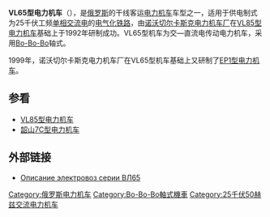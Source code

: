 {{Infobox Locomotive
| name = VL65<br/>ВЛ65
| image = Vl65-001.jpg
| caption = VL65型001号机车
| type = [[电力机车|电力机车]]
| origin = {{RUS}}
| designer = 
| builder = [[诺沃切尔卡斯克电力机车厂|诺沃切尔卡斯克电力机车厂]]
| buildmodel = 
| ordernumber = 
| serialnumber = 
| roadnumber = 
| builddate = 1992年—1999年
| totalproduction  = 48台
| user = {{RUS}}
| railroad = 
| deliverydate = 
| firstrundate = 
| lastrundate = 
| retiredate = 
| scrapdate = 
| nicknames = 
| aarwheels = 
| uicclass = [[Bo-Bo-Bo|Bo-Bo-Bo]]
| gauge = 1524毫米
| trucks = 
| bogies = 
| wheeldiameter = 
| axleload = 
| wheelbase = 
| minimumcurve = 
| length = 
| width = 
| height = 
| framesize = 
| weight = 
| sandcap = 
| electricsystem = AC 50Hz 25kV
| collectionmethod = 
| transmission = 交—直流电
| tractionmotors = 
| topspeed = 120公里/小时
| sustainedspeed = 
| poweroutput = 
| tractiveeffort = 
| factorofadhesion = 
| locobrakes = 
| locobrakepower = 
| locobrakeforce = 
| trainbrakes = 
| safety = 
| notes =
}}
'''VL65型电力机车'''（{{lang-ru|'''ВЛ65'''}}），是[[俄罗斯|俄罗斯]]的干线客运[[电力机车|电力机车]]车型之一，适用于供电制式为25千伏工频[[单相交流电|单相交流电]]的[[电气化铁路|电气化铁路]]，由[[诺沃切尔卡斯克电力机车厂|诺沃切尔卡斯克电力机车厂]]在[[VL85型电力机车|VL85型电力机车]]基础上于1992年研制成功。VL65型机车为交—直流电传动电力机车，采用[[Bo-Bo-Bo|Bo-Bo-Bo]]轴式。

1999年，诺沃切尔卡斯克电力机车厂在VL65型机车基础上又研制了[[EP1型电力机车|EP1型电力机车]]。

== 参看 ==
* [[VL85型电力机车|VL85型电力机车]]
* [[韶山7C型电力机车|韶山7C型电力机车]]

== 外部链接 ==
*{{ru}}[http://parovoz.com/newgallery/index.php?SHOW_ALL=1&LNG=RU&DESCR=%D0%92%D0%9B65 Описание электровоз серии ВЛ65]{{Webarchive|url=https://archive.today/20130427174501/http://parovoz.com/newgallery/index.php?SHOW_ALL=1&LNG=RU&DESCR=ВЛ65 |date=2013-04-27 }}

{{Soviet and CIS locomotives}}

[[Category:俄罗斯电力机车|Category:俄罗斯电力机车]]
[[Category:Bo-Bo-Bo軸式機車|Category:Bo-Bo-Bo軸式機車]]
[[Category:25千伏50赫兹交流电力机车|Category:25千伏50赫兹交流电力机车]]